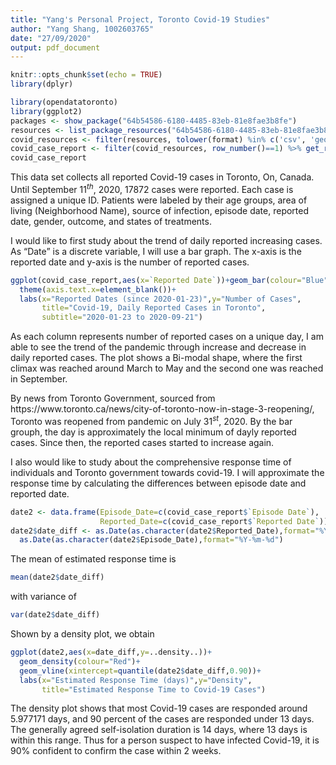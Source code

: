 ---
title: "Yang's Personal Project, Toronto Covid-19 Studies"
author: "Yang Shang, 1002603765"
date: "27/09/2020"
output: pdf_document
---

```{r setup, include=FALSE}
knitr::opts_chunk$set(echo = TRUE)
library(dplyr)
```

```{r}
library(opendatatoronto)
library(ggplot2)
packages <- show_package("64b54586-6180-4485-83eb-81e8fae3b8fe")
resources <- list_package_resources("64b54586-6180-4485-83eb-81e8fae3b8fe")
covid_resources <- filter(resources, tolower(format) %in% c('csv', 'geojson'))
covid_case_report <- filter(covid_resources, row_number()==1) %>% get_resource()
covid_case_report
```

\quad This data set collects all reported Covid-19 cases in Toronto, On, Canada. Until September $11^{th}$, 2020, 17872 cases were reported. Each case is assigned a unique ID. Patients were labeled by their age groups, area of living (Neighborhood Name), source of infection, episode date, reported date, gender, outcome, and states of treatments.


\quad I would like to first study about the trend of daily reported increasing cases. As "Date" is a discrete variable, I will use a bar graph. The x-axis is the reported date and y-axis is the number of reported cases.

```{r plots}
ggplot(covid_case_report,aes(x=`Reported Date`))+geom_bar(colour="Blue")+
  theme(axis.text.x=element_blank())+
  labs(x="Reported Dates (since 2020-01-23)",y="Number of Cases",
       title="Covid-19, Daily Reported Cases in Toronto",
       subtitle="2020-01-23 to 2020-09-21")
```

\quad As each column represents number of reported cases on a unique day, I am able to see the trend of the pandemic through increase and decrease in daily reported cases. The plot shows a Bi-modal shape, where the first climax was reached around March to May and the second one was reached in September.

\quad By news from Toronto Government, sourced from https://www.toronto.ca/news/city-of-toronto-now-in-stage-3-reopening/, Toronto was reopened from pandemic on July $31^{st}$, 2020. By the bar grouph, the day is approximately the local minimum of dayly reported cases. Since then, the reported cases started to increase again. 
\vspace{10pt}

\quad I also would like to study about the comprehensive response time of individuals and Toronto government towards covid-19. I will approximate the response time by calculating the differences between episode date and reported date.

```{r}
date2 <- data.frame(Episode_Date=c(covid_case_report$`Episode Date`),
                    Reported_Date=c(covid_case_report$`Reported Date`))
date2$date_diff <- as.Date(as.character(date2$Reported_Date),format="%Y-%m-%d")-
  as.Date(as.character(date2$Episode_Date),format="%Y-%m-%d")
```

\quad The mean of estimated response time is

```{r}
mean(date2$date_diff)
```

with variance of

```{r}
var(date2$date_diff)
```

\quad Shown by a density plot, we obtain

```{r plot}
ggplot(date2,aes(x=date_diff,y=..density..))+
  geom_density(colour="Red")+
  geom_vline(xintercept=quantile(date2$date_diff,0.90))+
  labs(x="Estimated Response Time (days)",y="Density",
       title="Estimated Response Time to Covid-19 Cases")
```

\quad The density plot shows that most Covid-19 cases are responded around 5.977171 days, and 90 percent of the cases are responded under 13 days. The generally agreed self-isolation duration is 14 days, where 13 days is within this range. Thus for a person suspect to have infected Covid-19, it is 90% confident to confirm the case within 2 weeks.